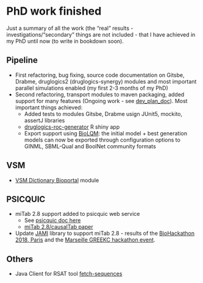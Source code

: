 # PhD work finished

Just a summary of all the work (the "real" results - investigations/"secondary" 
things are not included - that I have achieved in my PhD until now (to write 
in bookdown soon).

## Pipeline

- First refactoring, bug fixing, source code documentation on Gitsbe, Drabme, 
druglogics2 (druglogics-synergy) modules and most important parallel simulations 
enabled (my first 2-3 months of my PhD)
- Second refactoring, transport modules to maven packaging, added support
for many features (Ongoing work - see [dev_plan_doc](https://docs.google.com/document/d/1OUupR0b-28YB9pVAww77RMecnFN6A39MYjXMjljmvG4/edit?usp=sharing)). 
Most important things achieved:
  - Added tests to modules Gitsbe, Drabme usign JUnit5, mockito, assertJ libraries
  - [druglogics-roc-generator](https://github.com/bblodfon/druglogics-roc-generator)
R shiny app
  - Export support using [BioLQM](https://github.com/colomoto/bioLQM): the 
initial model + best generation models can now be exported through configuration 
options to GINML, SBML-Qual and BoolNet community formats

## VSM

- [VSM Dictionary Bioportal](https://github.com/vsmjs/vsm-dictionary-bioportal/) module

## PSICQUIC

- miTab 2.8 support added to psicquic web service
  - See [psicquic doc here](http://psicquic.github.io/MITAB28Format.html)
  - [miTab 2.8/causalTab paper ]( https://doi.org/10.1093/bioinformatics/btz132)
- Update [JAMI](https://github.com/MICommunity/psi-jami) library to support 
miTab 2.8 - results of the [BioHackathon 2018, Paris](http://bh2018paris.info/)
and the [Marseille GREEKC hackathon event](https://github.com/GREEKC/hackathon-marseille/tree/master/project_descriptions/causal_psicquic).

## Others

- Java Client for RSAT tool [fetch-sequences](https://github.com/bblodfon/rsat-rest-java-clients)
